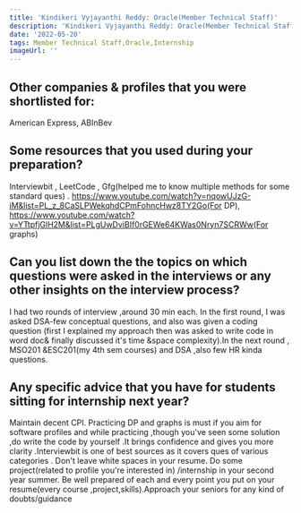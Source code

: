 ```yaml
---
title: 'Kindikeri Vyjayanthi Reddy: Oracle(Member Technical Staff)'
description: 'Kindikeri Vyjayanthi Reddy: Oracle(Member Technical Staff)'
date: '2022-05-20'
tags: Member Technical Staff,Oracle,Internship
imageUrl: ''
---
```


## Other companies & profiles that you were shortlisted for:
American Express, ABInBev

## Some resources that you used during your preparation?
Interviewbit , LeetCode , Gfg(helped me to know multiple methods for some standard ques) .
https://www.youtube.com/watch?v=nqowUJzG-iM&list=PL_z_8CaSLPWekqhdCPmFohncHwz8TY2Go(For  DP),
 https://www.youtube.com/watch?v=YTtpfjGlH2M&list=PLgUwDviBIf0rGEWe64KWas0Nryn7SCRWw(For graphs)
 

## Can you list down the the topics on which questions were asked in the interviews or any other insights on the interview process?
I had two rounds of interview ,around 30 min each. In the first round, I was asked DSA-few conceptual questions, and also was given a coding question (first I explained my approach then was asked to write code in word doc& finally discussed it's time &space complexity).In the next round , MSO201 &ESC201(my 4th sem courses) and DSA ,also few HR kinda questions.

## Any specific advice that you have for students sitting for internship next year?
Maintain decent CPI. Practicing DP and graphs is must if you aim for software profiles and while practicing ,though you've seen some solution ,do write the code by yourself .It brings confidence and gives you more clarity .Interviewbit is one of best sources as it covers ques of various categories . Don't leave white spaces in your resume. Do some project(related to profile you're interested in) /internship in your second year summer. Be well prepared of each and every point you put on your resume(every course ,project,skills).Approach your seniors for any kind of doubts/guidance 

